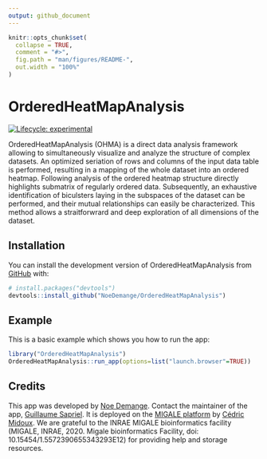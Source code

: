 ```yaml
---
output: github_document
---
```


<!-- README.md is generated from README.Rmd. Please edit that file -->

```r
knitr::opts_chunk$set(
  collapse = TRUE,
  comment = "#>",
  fig.path = "man/figures/README-",
  out.width = "100%"
)
```

# OrderedHeatMapAnalysis

<!-- badges: start -->
[![Lifecycle: experimental](https://img.shields.io/badge/lifecycle-experimental-orange.svg)](https://lifecycle.r-lib.org/articles/stages.html#experimental)
<!-- badges: end -->

OrderedHeatMapAnalysis (OHMA) is a direct data analysis framework allowing to simultaneously visualize and analyze the structure of complex datasets. An optimized seriation of rows and columns of the input data table is performed, resulting in a mapping of the whole dataset into an ordered heatmap. Following analysis of the ordered heatmap structure directly highlights submatrix of regularly ordered data. Subsequently, an exhaustive identification of biculsters laying in the subspaces of the dataset can be performed, and their mutual relationships can easily be characterized. This method allows a straitforwrard and deep exploration of all dimensions of the dataset.

## Installation

You can install the development version of OrderedHeatMapAnalysis from [GitHub](https://github.com/) with:

``` r
# install.packages("devtools")
devtools::install_github("NoeDemange/OrderedHeatMapAnalysis")
```

## Example

This is a basic example which shows you how to run the app:

```r
library("OrderedHeatMapAnalysis")
OrderedHeatMapAnalysis::run_app(options=list("launch.browser"=TRUE))
```

## Credits

This app was developed by [Noe Demange](https://github.com/NoeDemange).
Contact the maintainer of the app, [Guillaume Sapriel](https://orcid.org/0000-0003-0549-9376). It is deployed on the
[MIGALE platform](https://migale.inrae.fr/) by [Cédric Midoux](https://orcid.org/0000-0002-7964-0929). We are grateful to the INRAE MIGALE bioinformatics facility (MIGALE, INRAE, 2020. Migale bioinformatics Facility, doi: 10.15454/1.5572390655343293E12) for providing help and storage resources.

